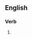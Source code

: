 {{also|calibrâtes}}

==English==

===Verb===
{{head|en|verb form}}

# {{en-third-person singular of|calibrate}}